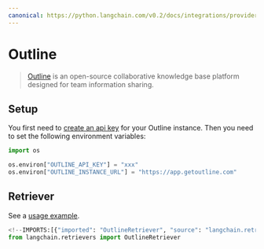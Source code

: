 ```yaml
---
canonical: https://python.langchain.com/v0.2/docs/integrations/providers/outline/
---
```


# Outline

> [Outline](https://www.getoutline.com/) is an open-source collaborative knowledge base platform designed for team information sharing.

## Setup

You first need to [create an api key](https://www.getoutline.com/developers#section/Authentication) for your Outline instance. Then you need to set the following environment variables:

```python
import os

os.environ["OUTLINE_API_KEY"] = "xxx"
os.environ["OUTLINE_INSTANCE_URL"] = "https://app.getoutline.com"
```

## Retriever

See a [usage example](/docs/integrations/retrievers/outline).

```python
<!--IMPORTS:[{"imported": "OutlineRetriever", "source": "langchain.retrievers", "docs": "https://api.python.langchain.com/en/latest/retrievers/langchain_community.retrievers.outline.OutlineRetriever.html", "title": "Outline"}]-->
from langchain.retrievers import OutlineRetriever
```